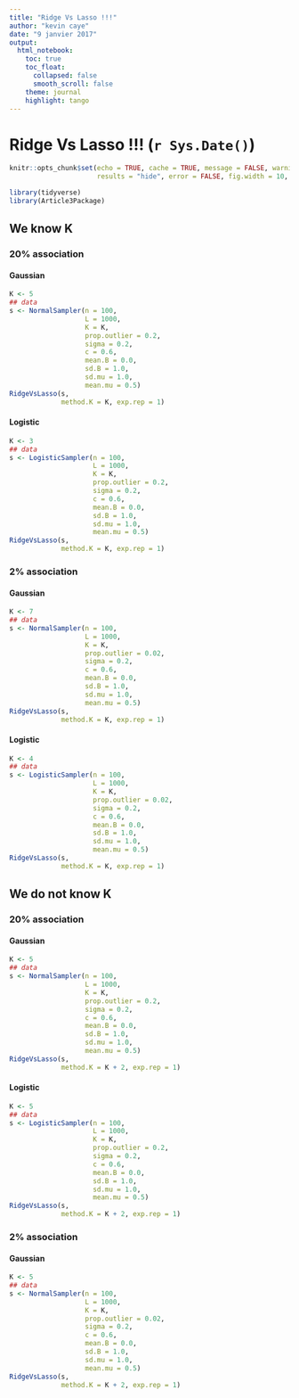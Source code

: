 ```yaml
---
title: "Ridge Vs Lasso !!!"
author: "kevin caye"
date: "9 janvier 2017"
output: 
  html_notebook:
    toc: true
    toc_float:
      collapsed: false
      smooth_scroll: false
    theme: journal
    highlight: tango
---
```


# Ridge Vs Lasso !!! (`r Sys.Date()`)

```r
knitr::opts_chunk$set(echo = TRUE, cache = TRUE, message = FALSE, warning = FALSE,
                      results = "hide", error = FALSE, fig.width = 10, fig.width = 10)
```

```r
library(tidyverse)
library(Article3Package)
```

## We know K

###  20% association

#### Gaussian

```r
K <- 5
## data
s <- NormalSampler(n = 100,
                   L = 1000,
                   K = K,
                   prop.outlier = 0.2,
                   sigma = 0.2,
                   c = 0.6,
                   mean.B = 0.0,
                   sd.B = 1.0,
                   sd.mu = 1.0,
                   mean.mu = 0.5)
RidgeVsLasso(s,
             method.K = K, exp.rep = 1)
```

#### Logistic

```r
K <- 3
## data
s <- LogisticSampler(n = 100,
                     L = 1000,
                     K = K,
                     prop.outlier = 0.2,
                     sigma = 0.2,
                     c = 0.6,
                     mean.B = 0.0,
                     sd.B = 1.0,
                     sd.mu = 1.0,
                     mean.mu = 0.5)
RidgeVsLasso(s,
             method.K = K, exp.rep = 1)
```


###  2% association

#### Gaussian

```r
K <- 7
## data
s <- NormalSampler(n = 100,
                   L = 1000,
                   K = K,
                   prop.outlier = 0.02,
                   sigma = 0.2,
                   c = 0.6,
                   mean.B = 0.0,
                   sd.B = 1.0,
                   sd.mu = 1.0,
                   mean.mu = 0.5)
RidgeVsLasso(s,
             method.K = K, exp.rep = 1)
```

#### Logistic

```r
K <- 4
## data
s <- LogisticSampler(n = 100,
                     L = 1000,
                     K = K,
                     prop.outlier = 0.02,
                     sigma = 0.2,
                     c = 0.6,
                     mean.B = 0.0,
                     sd.B = 1.0,
                     sd.mu = 1.0,
                     mean.mu = 0.5)
RidgeVsLasso(s,
             method.K = K, exp.rep = 1)
```


## We do not know K

###  20% association

#### Gaussian

```r
K <- 5
## data
s <- NormalSampler(n = 100,
                   L = 1000,
                   K = K,
                   prop.outlier = 0.2,
                   sigma = 0.2,
                   c = 0.6,
                   mean.B = 0.0,
                   sd.B = 1.0,
                   sd.mu = 1.0,
                   mean.mu = 0.5)
RidgeVsLasso(s,
             method.K = K + 2, exp.rep = 1)
```


#### Logistic

```r
K <- 5
## data
s <- LogisticSampler(n = 100,
                     L = 1000,
                     K = K,
                     prop.outlier = 0.2,
                     sigma = 0.2,
                     c = 0.6,
                     mean.B = 0.0,
                     sd.B = 1.0,
                     sd.mu = 1.0,
                     mean.mu = 0.5)
RidgeVsLasso(s,
             method.K = K + 2, exp.rep = 1)
```

###  2% association

#### Gaussian

```r
K <- 5
## data
s <- NormalSampler(n = 100,
                   L = 1000,
                   K = K,
                   prop.outlier = 0.02,
                   sigma = 0.2,
                   c = 0.6,
                   mean.B = 0.0,
                   sd.B = 1.0,
                   sd.mu = 1.0,
                   mean.mu = 0.5)
RidgeVsLasso(s,
             method.K = K + 2, exp.rep = 1)
```

